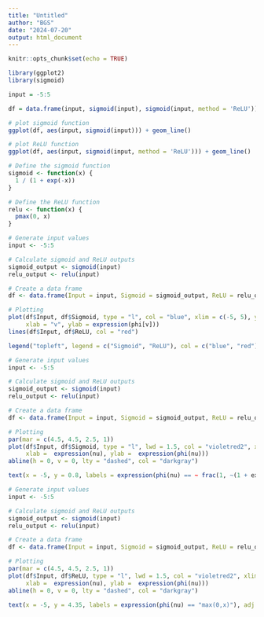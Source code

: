```yaml
---
title: "Untitled"
author: "BGS"
date: "2024-07-20"
output: html_document
---
```


```r
knitr::opts_chunk$set(echo = TRUE)
```

```r
library(ggplot2)
library(sigmoid)
```

```r
input = -5:5

df = data.frame(input, sigmoid(input), sigmoid(input, method = 'ReLU'))
```

```r
# plot sigmoid function
ggplot(df, aes(input, sigmoid(input))) + geom_line()
```

```r
# plot ReLU function
ggplot(df, aes(input, sigmoid(input, method = 'ReLU'))) + geom_line()
```

```r
# Define the sigmoid function
sigmoid <- function(x) {
  1 / (1 + exp(-x))
}

# Define the ReLU function
relu <- function(x) {
  pmax(0, x)
}
```

```r
# Generate input values
input <- -5:5

# Calculate sigmoid and ReLU outputs
sigmoid_output <- sigmoid(input)
relu_output <- relu(input)

# Create a data frame
df <- data.frame(Input = input, Sigmoid = sigmoid_output, ReLU = relu_output)

# Plotting
plot(df$Input, df$Sigmoid, type = "l", col = "blue", xlim = c(-5, 5), ylim = c(0, 1), main = "Sigmoid vs ReLU",
     xlab = "v", ylab = expression(phi[v]))
lines(df$Input, df$ReLU, col = "red")

legend("topleft", legend = c("Sigmoid", "ReLU"), col = c("blue", "red"), lty = 1)
```

```r
# Generate input values
input <- -5:5

# Calculate sigmoid and ReLU outputs
sigmoid_output <- sigmoid(input)
relu_output <- relu(input)

# Create a data frame
df <- data.frame(Input = input, Sigmoid = sigmoid_output, ReLU = relu_output)

# Plotting
par(mar = c(4.5, 4.5, 2.5, 1))
plot(df$Input, df$Sigmoid, type = "l", lwd = 1.5, col = "violetred2", xlim = c(-5, 5), ylim = c(-0.02, 1), main = "Sigmoid activation function",
     xlab =  expression(nu), ylab =  expression(phi(nu)))
abline(h = 0, v = 0, lty = "dashed", col = "darkgray")

text(x = -5, y = 0.8, labels = expression(phi(nu) == ~ frac(1, ~(1 + exp^{-v}))), adj = c(0, 0), col = c("violetred2"), cex = 0.9)
```

```r
# Generate input values
input <- -5:5

# Calculate sigmoid and ReLU outputs
sigmoid_output <- sigmoid(input)
relu_output <- relu(input)

# Create a data frame
df <- data.frame(Input = input, Sigmoid = sigmoid_output, ReLU = relu_output)

# Plotting
par(mar = c(4.5, 4.5, 2.5, 1))
plot(df$Input, df$ReLU, type = "l", lwd = 1.5, col = "violetred2", xlim = c(-5, 5), ylim = c(-0.15, 5), main = "ReLU activation function",
     xlab =  expression(nu), ylab =  expression(phi(nu)))
abline(h = 0, v = 0, lty = "dashed", col = "darkgray")

text(x = -5, y = 4.35, labels = expression(phi(nu) == "max(0,x)"), adj = c(0, 0), col = c("violetred2"), cex = 0.9)
```









